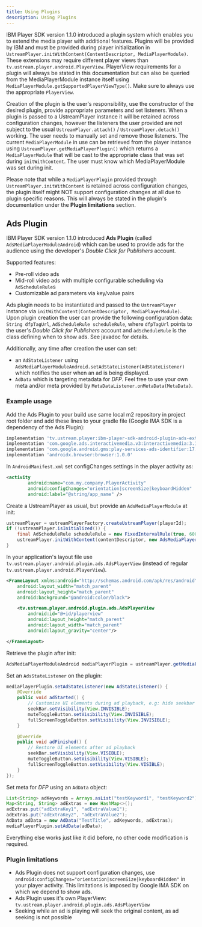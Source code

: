 ```yaml
---
title: Using Plugins
description: Using Plugins
---
```


IBM Player SDK version 1.1.0 introduced a plugin system which enables you to extend the media player with additional features.
Plugins will be provided by IBM and must be provided during player initialization in `UstreamPlayer.initWithContent(ContentDescriptor, MediaPlayerModule)`.
These extensions may require different player views than `tv.ustream.player.android.PlayerView`. PlayerView requirements for a plugin will always be stated
in this documentation but can also be queried from the MediaPlayerModule instance itself using `MediaPlayerModule.getSupportedPlayerViewType()`.
Make sure to always use the appropriate `PlayerView`.

Creation of the plugin is the user's responsibility, use the constructor of the desired plugin, provide appropriate parameters and set listeners.
When a plugin is passed to a UstreamPlayer instance it will be retained across configuration changes, however the listeners the user provided are not subject
to the usual `UstreamPlayer.attach()` / `UstreamPlayer.detach()` working. The user needs to manually set and remove those listeners.
The current `MediaPlayerModule` in use can be retrieved from the player instance using `UstreamPlayer.getMediaPlayerPlugin()` which returns
a `MediaPlayerModule` that will be cast to the appropriate class that was set during `initWithContent`. The user must know which MediaPlayerModule was
 set during init.

Please note that while a `MediaPlayerPlugin` provided through `UstreamPlayer.initWithContent` is retained across configuration changes,
the plugin itself might NOT support configuration changes at all due to plugin specific reasons. This will always be stated in the plugin's documentation
under the **Plugin limitations** section.

## Ads Plugin

IBM Player SDK version 1.1.0 introduced **Ads Plugin** (called `AdsMediaPlayerModuleAndroid`) which can be used to provide ads for the audience using the developer's
*Double Click for Publishers* account.

Supported features:
- Pre-roll video ads
- Mid-roll video ads with multiple configurable scheduling via `AdScheduleRule`s
- Customizable ad parameters via key/value pairs

Ads plugin needs to be instantiated and passed to the `UstreamPlayer` instance via `initWithContent(ContentDescriptor, MediaPlayerModule)`.
Upon plugin creation the user can provide the following configuration data: `String dfpTagUrl`, `AdScheduleRule scheduleRule`,
where `dfpTagUrl` points to the user's *Double Click for Publishers* account and `adScheduleRule` is the class defining when to show ads.
See javadoc for details.

Additionally, any time after creation the user can set:
- an `AdStateListener` using `AdsMediaPlayerModuleAndroid.setAdStateListener(AdStateListener)` which notifies the user when an ad is being displayed.
- `AdData` which is targeting metadata for *DFP*. Feel free to use your own meta and/or meta provided by `MetaDataListener.onMetaData(MetaData)`.

### Example usage
Add the Ads Plugin to your build use same local m2 repository in project root folder and add these lines to your gradle file (Google IMA SDK is a dependency of the Ads Plugin):

```gradle
implementation 'tv.ustream.player:ibm-player-sdk-android-plugin-ads-external:1.4.0@aar'
implementation 'com.google.ads.interactivemedia.v3:interactivemedia:3.11.3'
implementation 'com.google.android.gms:play-services-ads-identifier:17.0.0'
implementation 'androidx.browser:browser:1.0.0'
```

In `AndroidManifest.xml` set configChanges settings in the player activity as:

```xml
<activity
        android:name="com.my.company.PlayerActivity"
        android:configChanges="orientation|screenSize|keyboardHidden"
        android:label="@string/app_name" />
```

Create a UstreamPlayer as usual, but provide an `AdsMediaPlayerModule` at init:
```java
ustreamPlayer = ustreamPlayerFactory.createUstreamPlayer(playerId);
if (!ustreamPlayer.isInitialized()) {
    final AdScheduleRule scheduleRule = new FixedIntervalRule(true, 60000); // Schedules a pre-roll and inserts mid-rolls after 60 seconds of playback time
    ustreamPlayer.initWithContent(contentDescriptor, new AdsMediaPlayerModuleAndroid(/* AdsStateListener */this, DFP_TAG_URL, scheduleRule));
}
```

In your application's layout file use `tv.ustream.player.android.plugin.ads.AdsPlayerView` (instead of regular `tv.ustream.player.android.PlayerView`).

```xml
<FrameLayout xmlns:android="http://schemas.android.com/apk/res/android"
    android:layout_width="match_parent"
    android:layout_height="match_parent"
    android:background="@android:color/black">

    <tv.ustream.player.android.plugin.ads.AdsPlayerView
        android:id="@+id/playerview"
        android:layout_height="match_parent"
        android:layout_width="match_parent"
        android:layout_gravity="center"/>

</FrameLayout>
```

Retrieve the plugin after init:

```java
AdsMediaPlayerModuleAndroid mediaPlayerPlugin = ustreamPlayer.getMediaPlayerPlugin();
```

Set an `AdsStateListener` on the plugin:

```java
mediaPlayerPlugin.setAdStateListener(new AdStateListener() {
    @Override
    public void adStarted() {
        // Customize UI elements during ad playback, e.g: hide seekbar
        seekBar.setVisibility(View.INVISIBLE);
        muteToggleButton.setVisibility(View.INVISIBLE);
        fullScreenToggleButton.setVisibility(View.INVISIBLE);
    }

    @Override
    public void adFinished() {
        // Restore UI elements after ad playback
        seekBar.setVisibility(View.VISIBLE);
        muteToggleButton.setVisibility(View.VISIBLE);
        fullScreenToggleButton.setVisibility(View.VISIBLE);
    }
});
```

Set meta for *DFP* using an `AdData` object:

```java
List<String> adKeywords = Arrays.asList("testKeyword1", "testKeyword2");
Map<String, String> adExtras = new HashMap<>();
adExtras.put("adExtraKey1", "adExtraValue1");
adExtras.put("adExtraKey2", "adExtraValue2");
AdData adData = new AdData("TestTitle", adKeywords, adExtras);
mediaPlayerPlugin.setAdData(adData);
```

Everything else works just like it did before, no other code modification is required.

### Plugin limitations

- Ads Plugin does not support configuration changes, use `android:configChanges="orientation|screenSize|keyboardHidden"` in your player activity.
This limitations is imposed by Google IMA SDK on which we depend to show ads.
- Ads Plugin uses it's own PlayerView: `tv.ustream.player.android.plugin.ads.AdsPlayerView`
- Seeking while an ad is playing will seek the original content, as ad seeking is not possible
